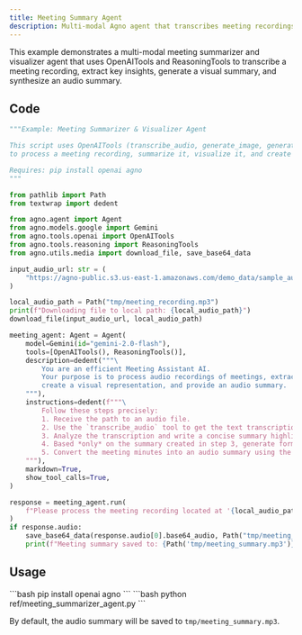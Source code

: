 ```yaml
---
title: Meeting Summary Agent
description: Multi-modal Agno agent that transcribes meeting recordings, extracts key insights, generates visual summaries, and creates audio summaries using OpenAI tools.
---
```


This example demonstrates a multi-modal meeting summarizer and visualizer agent that uses OpenAITools and ReasoningTools to transcribe a meeting recording, extract key insights, generate a visual summary, and synthesize an audio summary.

## Code

```python ref/meeting_summarizer_agent.py
"""Example: Meeting Summarizer & Visualizer Agent

This script uses OpenAITools (transcribe_audio, generate_image, generate_speech)
to process a meeting recording, summarize it, visualize it, and create an audio summary.

Requires: pip install openai agno
"""

from pathlib import Path
from textwrap import dedent

from agno.agent import Agent
from agno.models.google import Gemini
from agno.tools.openai import OpenAITools
from agno.tools.reasoning import ReasoningTools
from agno.utils.media import download_file, save_base64_data

input_audio_url: str = (
    "https://agno-public.s3.us-east-1.amazonaws.com/demo_data/sample_audio.mp3"
)

local_audio_path = Path("tmp/meeting_recording.mp3")
print(f"Downloading file to local path: {local_audio_path}")
download_file(input_audio_url, local_audio_path)

meeting_agent: Agent = Agent(
    model=Gemini(id="gemini-2.0-flash"),
    tools=[OpenAITools(), ReasoningTools()],
    description=dedent("""\
        You are an efficient Meeting Assistant AI.
        Your purpose is to process audio recordings of meetings, extract key information,
        create a visual representation, and provide an audio summary.
    """),
    instructions=dedent(f"""\
        Follow these steps precisely:
        1. Receive the path to an audio file.
        2. Use the `transcribe_audio` tool to get the text transcription.
        3. Analyze the transcription and write a concise summary highlighting key discussion points, decisions, and action items.
        4. Based *only* on the summary created in step 3, generate formatted meeting minutes.
        5. Convert the meeting minutes into an audio summary using the `generate_speech` tool.
    """),
    markdown=True,
    show_tool_calls=True,
)

response = meeting_agent.run(
    f"Please process the meeting recording located at '{local_audio_path}'",
)
if response.audio:
    save_base64_data(response.audio[0].base64_audio, Path("tmp/meeting_summary.mp3"))
    print(f"Meeting summary saved to: {Path('tmp/meeting_summary.mp3')}")
```

## Usage

<Steps>
  <Step title="Install dependencies">
    ```bash
    pip install openai agno
    ```
  </Step>

  <Step title="Run the example">
    ```bash
    python ref/meeting_summarizer_agent.py
    ```
  </Step>
</Steps>

By default, the audio summary will be saved to `tmp/meeting_summary.mp3`.